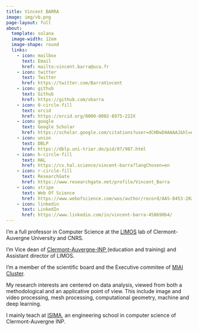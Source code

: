 ```yaml
---
title: Vincent BARRA
image: img/vb.png
page-layout: full
about:
  template: solana
  image-width: 12em
  image-shape: round
  links:
    - icon: mailbox
      text: Email
      href: mailto:vincent.barra@uca.fr
    - icon: twitter
      text: Twitter
      href: https://twitter.com/BarraVincent
    - icon: github
      text: Github
      href: https://github.com/vbarra
    - icon: 0-circle-fill
      text: orcid
      href: https://orcid.org/0000-0002-8975-222X
    - icon: google
      text: Google Scholar
      href: https://scholar.google.com/citations?user=dCHDwD4AAAAJ&hl=en
    - icon: union
      text: DBLP
      href: https://dblp.uni-trier.de/pid/87/987.html
    - icon: h-circle-fill
      text: HAL
      href: https://cv.hal.science/vincent-barra?langChosen=en
    - icon: r-circle-fill
      text: ResearchGate
      href: https://www.researchgate.net/profile/Vincent_Barra
    - icon: stripe
      text: Web Of Science
      href: https://www.webofscience.com/wos/author/record/AAS-8453-2021
    - icon: linkedin
      text: LinkedIn
      href: https://www.linkedin.com/in/vincent-barra-458690b4/
---
```


I’m a full professor in Computer Science at the <a href="http://limos.fr" target="_blank"> LIMOS</a> lab of Clermont-Auvergne University and CNRS.

I’m Vice dean of <a href="https://www.clermont-auvergne-inp.fr" target="_blank">  Clermont-Auvergne-INP </a>(education and training) and Assistant director of LIMOS.

I'm a member of the scientific board and the Executive commitee of <a href="https://miai.univ-grenoble-alpes.fr/en/" target="_blank"> MIAI Cluster</a>.

My research interests are centered on data analysis, viewed from both a methodological and an applicative point of view. This include image and video processing, mesh processing, computational geometry, machine and deep learning.

I mainly teach at <a href="http://www.isima.fr" target="_blank"> ISIMA</a>, an engineering school in computer science of Clermont-Auvergne INP.
